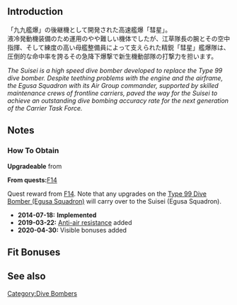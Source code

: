 {{EquipmentInfo|100}}

==Introduction==
「九九艦爆」の後継機として開発された高速艦爆「彗星」。<br>液冷発動機装備のため運用のやや難しい機体でしたが、江草隊長の腕とその空中指揮、そして練度の高い母艦整備員によって支えられた精鋭「彗星」艦爆隊は、圧倒的な命中率を誇るその急降下爆撃で新生機動部隊の打撃力を担います。

''The Suisei is a high speed dive bomber developed to replace the Type 99 dive bomber. Despite teething problems with the engine and the airframe, the Egusa Squadron with its Air Group commander, supported by skilled maintenance crews of frontline carriers, paved the way for the Suisei to achieve an outstanding dive bombing accuracy rate for the next generation of the Carrier Task Force.''
==Notes==
<div class="mw-collapsible"><h3>How To Obtain</h3>
<div class="mw-collapsible-content">
'''Upgradeable''' from {{Equipment/Link|Type 99 Dive Bomber (Egusa Squadron)}}

'''From quests: '''[[Quests#F14|F14]]

</div></div>


Quest reward from [[Quests#F14|F14]].  Note that any upgrades on the [[Type 99 Dive Bomber (Egusa Squadron)]] will carry over to the Suisei (Egusa Squadron).

<div class="mw-collapsible><h3>Updates History</h3>
<div class="mw-collapsible-content>
* '''2014-07-18:''' '''Implemented'''
* '''2019-03-22:''' [[Anti-Air Fire#Shoot Down Resistance|Anti-air resistance]] added
* '''2020-04-30:''' Visible bonuses added
</div></div>

==Fit Bonuses==
{{:Suisei (Egusa Squadron)/Bonuses}}

==See also==
{{Equipmentlist}}
[[Category:Dive Bombers]]